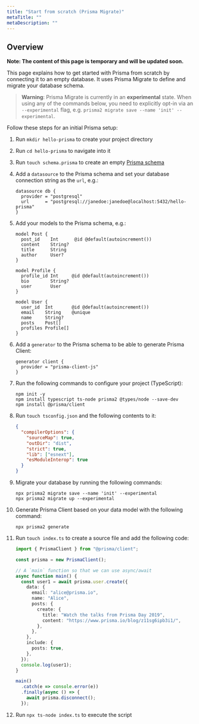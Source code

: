 ```yaml
---
title: "Start from scratch (Prisma Migrate)"
metaTitle: ""
metaDescription: ""
---
```


## Overview

**Note: The content of this page is temporary and will be updated soon.**

This page explains how to get started with Prisma from scratch by connecting it to an empty database. It uses Prisma Migrate to define and migrate your database schema.

> **Warning**: Prisma Migrate is currently in an **experimental** state. When using any of the commands below, you need to explicitly opt-in via an `--experimental` flag, e.g. `prisma2 migrate save --name 'init' --experimental`.

Follow these steps for an initial Prisma setup:

1. Run `mkdir hello-prisma` to create your project directory
1. Run `cd hello-prisma` to navigate into it
1. Run `touch schema.prisma` to create an empty [Prisma schema](../../prisma-schema-file.md)
1. Add a `datasource` to the Prisma schema and set your database connection string as the `url`, e.g.:
   ```prisma
   datasource db {
     provider = "postgresql"
     url      = "postgresql://janedoe:janedoe@localhost:5432/hello-prisma"
   }
   ```
1. Add your models to the Prisma schema, e.g.:

   ```prisma
   model Post {
     post_id    Int      @id @default(autoincrement())
     content    String?
     title      String
     author     User?
   }

   model Profile {
     profile_id Int     @id @default(autoincrement())
     bio        String?
     user       User
   }

   model User {
     user_id  Int       @id @default(autoincrement())
     email    String    @unique
     name     String?
     posts    Post[]
     profiles Profile[]
   }
   ```

1. Add a `generator` to the Prisma schema to be able to generate Prisma Client:
   ```prisma
   generator client {
     provider = "prisma-client-js"
   }
   ```
1. Run the following commands to configure your project (TypeScript):
   ```
   npm init -y
   npm install typescript ts-node prisma2 @types/node --save-dev
   npm install @prisma/client
   ```
1. Run `touch tsconfig.json` and the following contents to it:
   ```json
   {
     "compilerOptions": {
       "sourceMap": true,
       "outDir": "dist",
       "strict": true,
       "lib": ["esnext"],
       "esModuleInterop": true
     }
   }
   ```
1. Migrate your database by running the following commands:
   ```
   npx prisma2 migrate save --name 'init' --experimental
   npx prisma2 migrate up --experimental
   ```
1. Generate Prisma Client based on your data model with the following command:
   ```
   npx prisma2 generate
   ```
1. Run `touch index.ts` to create a source file and add the following code:

   ```ts
   import { PrismaClient } from "@prisma/client";

   const prisma = new PrismaClient();

   // A `main` function so that we can use async/await
   async function main() {
     const user1 = await prisma.user.create({
       data: {
         email: "alice@prisma.io",
         name: "Alice",
         posts: {
           create: {
             title: "Watch the talks from Prisma Day 2019",
             content: "https://www.prisma.io/blog/z11sg6ipb3i1/",
           },
         },
       },
       include: {
         posts: true,
       },
     });
     console.log(user1);
   }

   main()
     .catch(e => console.error(e))
     .finally(async () => {
       await prisma.disconnect();
     });
   ```

1. Run `npx ts-node index.ts` to execute the script
